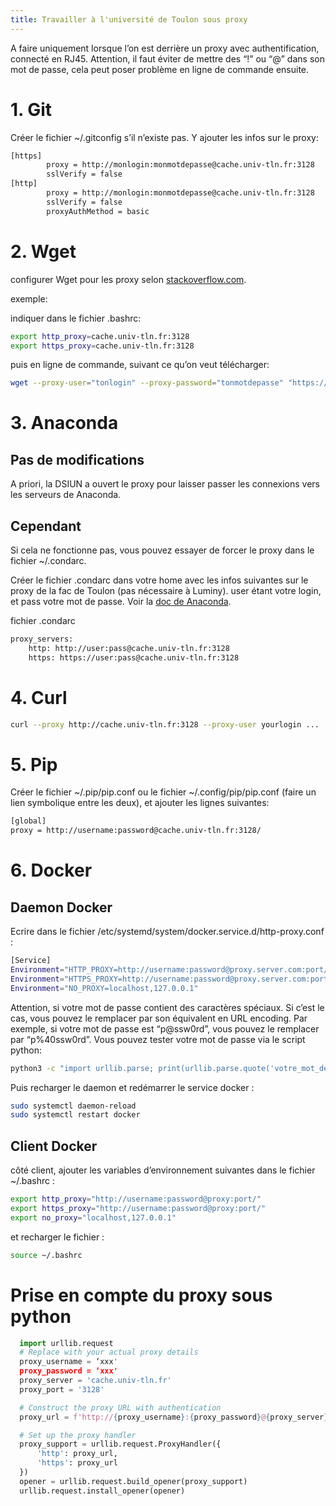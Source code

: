 ```yaml
---
title: Travailler à l'université de Toulon sous proxy
---
```


A faire uniquement lorsque l'on est derrière un proxy avec authentification, connecté en RJ45.
Attention, il faut éviter de mettre des "!" ou "@" dans son mot de passe, cela peut poser problème en ligne de commande ensuite.

# 1. Git

Créer le fichier ~/.gitconfig s'il n'existe pas. Y ajouter les infos sur le proxy:
```bash
[https]
        proxy = http://monlogin:monmotdepasse@cache.univ-tln.fr:3128
        sslVerify = false
[http]
        proxy = http://monlogin:monmotdepasse@cache.univ-tln.fr:3128
        sslVerify = false
        proxyAuthMethod = basic
```

# 2. Wget

configurer Wget pour les proxy selon [stackoverflow.com](https://stackoverflow.com/questions/11211705/how-to-set-proxy-for-wget).

exemple:

indiquer dans le fichier .bashrc:

```bash
export http_proxy=cache.univ-tln.fr:3128
export https_proxy=cache.univ-tln.fr:3128
```
puis en ligne de commande, suivant ce qu'on veut télécharger:
```bash
wget --proxy-user="tonlogin" --proxy-password="tonmotdepasse" "https://xxxx.tar.gz"
```

# 3. Anaconda

## Pas de modifications

A priori, la DSIUN a ouvert le proxy pour laisser passer les connexions vers les serveurs de Anaconda.

## Cependant

Si cela ne fonctionne pas, vous pouvez essayer de forcer le proxy dans le fichier ~/.condarc.

Créer le fichier .condarc dans votre home avec les infos suivantes sur le proxy de la fac de Toulon (pas nécessaire à Luminy). user étant votre login, et pass votre mot de passe. Voir la [doc de Anaconda](https://docs.conda.io/projects/conda/en/latest/user-guide/configuration/use-condarc.html#config-proxy).

fichier .condarc

```bash
proxy_servers:
    http: http://user:pass@cache.univ-tln.fr:3128
    https: https://user:pass@cache.univ-tln.fr:3128
```

# 4. Curl
```bash
curl --proxy http://cache.univ-tln.fr:3128 --proxy-user yourlogin ...
```

# 5. Pip

Créer le fichier ~/.pip/pip.conf ou le fichier ~/.config/pip/pip.conf (faire un lien symbolique entre les deux), et ajouter les lignes suivantes:

```bash
[global]
proxy = http://username:password@cache.univ-tln.fr:3128/
```


# 6. Docker

## Daemon Docker

Ecrire dans le fichier /etc/systemd/system/docker.service.d/http-proxy.conf :

```bash
[Service]
Environment="HTTP_PROXY=http://username:password@proxy.server.com:port/"
Environment="HTTPS_PROXY=http://username:password@proxy.server.com:port/"
Environment="NO_PROXY=localhost,127.0.0.1"
```
Attention, si votre mot de passe contient des caractères spéciaux. Si c'est le cas, vous pouvez le remplacer par son équivalent en URL encoding. Par exemple, si votre mot de passe est "p@ssw0rd", vous pouvez le remplacer par "p%40ssw0rd". Vous pouvez tester votre mot de passe via le script python:
```bash
python3 -c "import urllib.parse; print(urllib.parse.quote('votre_mot_de_passe'))"
```

Puis recharger le daemon et redémarrer le service docker :
```bash
sudo systemctl daemon-reload
sudo systemctl restart docker
```

## Client Docker

côté client, ajouter les variables d'environnement suivantes dans le fichier ~/.bashrc :
```bash
export http_proxy="http://username:password@proxy:port/"
export https_proxy="http://username:password@proxy:port/"
export no_proxy="localhost,127.0.0.1"
```

et recharger le fichier :

```bash
source ~/.bashrc
```

# Prise en compte du proxy sous python

```python
  import urllib.request
  # Replace with your actual proxy details
  proxy_username = ‘xxx'
  proxy_password = ‘xxx'
  proxy_server = 'cache.univ-tln.fr'
  proxy_port = '3128'

  # Construct the proxy URL with authentication
  proxy_url = f'http://{proxy_username}:{proxy_password}@{proxy_server}:{proxy_port}'

  # Set up the proxy handler
  proxy_support = urllib.request.ProxyHandler({
      'http': proxy_url,
      'https': proxy_url
  })
  opener = urllib.request.build_opener(proxy_support)
  urllib.request.install_opener(opener)
```


